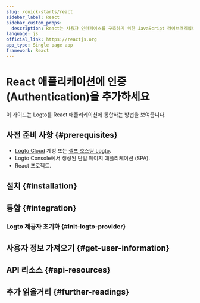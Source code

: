 ```yaml
---
slug: /quick-starts/react
sidebar_label: React
sidebar_custom_props:
  description: React는 사용자 인터페이스를 구축하기 위한 JavaScript 라이브러리입니다.
language: js
official_link: https://reactjs.org
app_type: Single page app
framework: React
---
```




# React 애플리케이션에 인증 (Authentication)을 추가하세요

이 가이드는 Logto를 React 애플리케이션에 통합하는 방법을 보여줍니다.

<GuideTip />

## 사전 준비 사항 \{#prerequisites}

- [Logto Cloud](https://cloud.logto.io) 계정 또는 [셀프 호스팅 Logto](/introduction/set-up-logto-oss).
- Logto Console에서 생성된 단일 페이지 애플리케이션 (SPA).
- React 프로젝트.

## 설치 \{#installation}

<Installation />

## 통합 \{#integration}

### Logto 제공자 초기화 \{#init-logto-provider}

<InitClient />

<ImplementSignInAndSignOut />

<Checkpoint />

## 사용자 정보 가져오기 \{#get-user-information}

<GetUserInformation />

## API 리소스 \{#api-resources}

<ApiResources />

## 추가 읽을거리 \{#further-readings}

<FurtherReadings />

